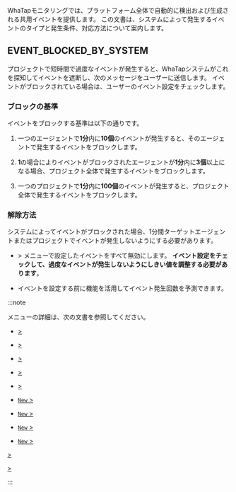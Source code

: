 WhaTapモニタリングでは、プラットフォーム全体で自動的に検出および生成される共用イベントを提供します。 この文書は、システムによって発生するイベントのタイプと発生条件、対応方法について案内します。

## EVENT_BLOCKED_BY_SYSTEM

プロジェクトで短時間で過度なイベントが発生すると、WhaTapシステムがこれを探知してイベントを遮断し、次のメッセージをユーザーに送信します。 イベントがブロックされている場合は、ユーザーのイベント設定をチェックします。

<ImgLang img="common-alert-event-blocked-by-system.png" desc="EVENT_BLOCKED_BY_SYSTEM" className="width-600" />

### ブロックの基準

イベントをブロックする基準は以下の通りです。

1. 一つのエージェントで**1分**内に**10個**のイベントが発生すると、そのエージェントで発生するイベントをブロックします。

2. **1**の場合によりイベントがブロックされたエージェントが**1分**内に**3個**以上になる場合、プロジェクト全体で発生するイベントをブロックします。

3. 一つのプロジェクトで**1分**内に**100個**のイベントが発生すると、プロジェクト全体で発生するイベントをブロックします。

### 解除方法

システムによってイベントがブロックされた場合、1分間ターゲットエージェントまたはプロジェクトでイベントが発生しないようにする必要があります。 

- <Cmdname sid="side_event" className="uitext" /> &gt; <Cmdname sid="side_eventSetting" className="uitext" />メニューで設定したイベントをすべて無効にします。 **イベント設定をチェックして、過度なイベントが発生しないようにしきい値を調整する必要があります**。

- イベントを設定する前に<Cmdname sid="simulation" className="uitext" />機能を活用してイベント発生回数を予測できます。

:::note

<Cmdname sid="side_eventSetting" className="uitext" />メニューの詳細は、次の文書を参照してください。

<InDoc product="java,php,python,nodejs,dotnet,golang">

- <a href="warning-notice"><Cmdname sid="side_eventSetting" className="uitext" /> &gt; <Cmdname sid="application" className="uitext" /></a>

</InDoc>

<InDoc product="server">

- <a href="warning-notice"><Cmdname sid="side_eventSetting" className="uitext" /> &gt; <Cmdname sid="server" className="uitext" /></a>

</InDoc>

<InDoc product="kubernetes">

- <a href="container-warning-notice"><Cmdname sid="side_eventSetting" className="uitext" /> &gt; <Cmdname sid="container" className="uitext" /></a>

</InDoc>

<InDoc product="postgresql,oracle,oracle-v1,oracle-pro,mysql,mssql,mssql-v1,tibero,cubrid,cubrid-v1,altibase,altibase-v1,redis,mongodb">

- <a href="warning-notice"><Cmdname sid="side_eventSetting" className="uitext" /> &gt; <Cmdname sid="database" className="uitext" /></a>

</InDoc>

<Xclude product="amazon-cloudwatch,amazon-ecs,azure,oracle-cloud,ncloud,aws-log,log,sapase">

- <a href="metric-warning-notice"><Cmdname sid="side_eventSetting" className="uitext" /> &gt; <Cmdname sid="metrics" className="uitext" /></a>

- <a href="warning-notice-v2"><Cmdname sid="side_eventSetting" className="uitext" /> <code className="newfunc">New</code> &gt; <Cmdname sid="default" className="uitext" /></a>

- <a href="metric-warning-notice-new"><Cmdname sid="side_eventSetting" className="uitext" /> <code className="newfunc">New</code> &gt; <Cmdname sid="metrics" className="uitext" /></a>

</Xclude>

<InDoc product="sapase">

- <a href="warning-notice-v2"><Cmdname sid="side_eventSetting" className="uitext" /> <code className="newfunc">New</code> &gt; <Cmdname sid="default" className="uitext" /></a>

- <a href="metric-warning-notice-new"><Cmdname sid="side_eventSetting" className="uitext" /> <code className="newfunc">New</code> &gt; <Cmdname sid="metrics" className="uitext" /></a>

</InDoc>

<InDoc product="amazon-cloudwatch,amazon-ecs,azure,oracle-cloud,ncloud">

<a href="metric-warning-notice"><Cmdname sid="side_eventSetting" className="uitext" /> &gt; <Cmdname sid="metrics" className="uitext" /></a>

</InDoc>

<InDoc product="aws-log,log">

<a href="set-notice"><Cmdname sid="side_eventSetting" className="uitext" /> &gt; <Cmdname sid="log" className="uitext" /></a>

</InDoc>

:::
